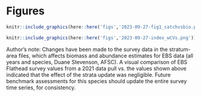 # Figures

```r
knitr::include_graphics(here::here('figs','2023-09-27-fig1_catchvsbio.png'))
```

```r
knitr::include_graphics(here::here('figs','2023-09-27-index_wCVs.png'))
```

Author’s note: Changes have been made to the survey data in the stratum-area files, which affects biomass and abundance estimates for EBS data (all years and species, Duane Stevenson, AFSC). A visual comparison of EBS Flathead survey values from a 2021 data pull vs. the values shown above indicated that the effect of the strata update was negligible. Future benchmark assessments for this species should update the entire survey time series, for consistency.